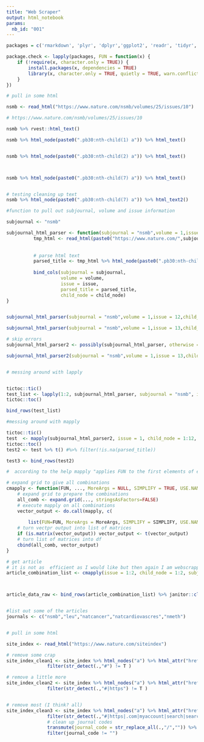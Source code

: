 ```yaml
---
title: "Web Scraper"
output: html_notebook
params:
  nb_id: "001"
---
```



```r

packages = c('rmarkdown', 'plyr', 'dplyr','ggplot2', 'readr', 'tidyr', 'stringr',  'knitr', 'sparklyr', 'shiny', 'data.table', 'zoo','fasttime',"twitteR","openssl","httpuv" , 'rvest', 'httr','jsonlite','lubridate', 'twitteR')

package.check <- lapply(packages, FUN = function(x) {
    if (!require(x, character.only = TRUE)) {
        install.packages(x, dependencies = TRUE)
        library(x, character.only = TRUE, quietly = TRUE, warn.conflicts = FALSE)
    }
})


```




```r

# pull in some html

nsmb <- read_html("https://www.nature.com/nsmb/volumes/25/issues/10") 

# https://www.nature.com/nsmb/volumes/25/issues/10

```




```r


nsmb %>% rvest::html_text()

```






```r

nsmb %>% html_node(paste0(".pb30:nth-child(1) a")) %>% html_text()


nsmb %>% html_node(paste0(".pb30:nth-child(2) a")) %>% html_text()



nsmb %>% html_node(paste0(".pb30:nth-child(7) a")) %>% html_text()



```






```r

# testing cleaning up text
nsmb %>% html_node(paste0(".pb30:nth-child(7) a")) %>% html_text2()


```





```r
#function to pull out subjournal, volume and issue information

subjournal <- "nsmb"

subjournal_html_parser <- function(subjournal = "nsmb",volume = 1,issue = 1,child_node = 1) {
          tmp_html <- read_html(paste0("https://www.nature.com/",subjournal,"/volumes/",volume,"/issues/",issue))
          
           
          # parse html text
          parsed_title <- tmp_html %>% html_node(paste0(".pb30:nth-child(",child_node,") a")) %>% html_text2()
          
          bind_cols(subjournal = subjournal,
                    volume = volume,
                    issue = issue,
                    parsed_title = parsed_title,
                    child_node = child_node) 
}


subjournal_html_parser(subjournal = "nsmb",volume = 1,issue = 12,child_node = 7)

subjournal_html_parser(subjournal = "nsmb",volume = 1,issue = 13,child_node = 7)
```




```r
# skip errors 
subjournal_html_parser2 <- possibly(subjournal_html_parser, otherwise = NA)

subjournal_html_parser2(subjournal = "nsmb",volume = 1,issue = 13,child_node = 7)



```




```r

# messing around with lapply 


tictoc::tic()
test_list <- lapply(1:2, subjournal_html_parser, subjournal = "nsmb", issue = c(1,2), volume = 1)
tictoc::toc()

bind_rows(test_list)


```



```r
#messing around with mapply

tictoc::tic()
test  <- mapply(subjournal_html_parser2, issue = 1, child_node = 1:12, subjournal = "nsmb",volume = 1) 
tictoc::toc()
test2 <- test %>% t() #%>% filter(!is.na(parsed_title))

test3 <- bind_rows(test2)

#  according to the help mapply "applies FUN to the first elements of each ... argument, the second elements, the third elements, and so on.". And what I want is to apply FUN to all the different combinations of all the arguments.
```





```r

# expand grid to give all combinations 
cmapply <- function(FUN, ..., MoreArgs = NULL, SIMPLIFY = TRUE, USE.NAMES = TRUE) {
    # expand grid to prepare the combinations
    all_comb <- expand.grid(..., stringsAsFactors=FALSE)
    # execute mapply on all combinations 
    vector_output <- do.call(mapply, c(
        
        list(FUN=FUN, MoreArgs = MoreArgs, SIMPLIFY = SIMPLIFY, USE.NAMES = USE.NAMES),all_comb))
    # turn vectpr output into list of matrices 
    if (is.matrix(vector_output)) vector_output <- t(vector_output) 
    # turn list of matrices into df
    cbind(all_comb, vector_output)
}


```


```r

# get article
# it is not as  efficient as I would like but then again I am webscrapping almost 30 years of article titles
article_combination_list <- cmapply(issue = 1:2, child_node = 1:2, subjournal = "nsmb",volume = 1:2, FUN=subjournal_html_parser2) 



article_data_raw <- bind_rows(article_combination_list) %>% janitor::clean_names()



```





```r


#list out some of the articles
journals <- c("nsmb","leu","natcancer","natcardiovascres","nmeth")



```


```r

# pull in some html

site_index <- read_html("https://www.nature.com/siteindex") 

# remove some crap
site_index_clean1 <- site_index %>% html_nodes("a") %>% html_attr("href") %>% data.frame() %>%
               filter(str_detect(.,"#") != T )

# remove a little more 
site_index_clean2 <- site_index %>% html_nodes("a") %>% html_attr("href") %>% data.frame() %>%
               filter(str_detect(.,"#|https") != T )


# remove most (I think? all)
site_index_clean3 <- site_index %>% html_nodes("a") %>% html_attr("href") %>% data.frame() %>%
               filter(str_detect(.,"#|https|.com|myaccount|search|search|authors|java|naturecareers|subject") != T ) %>%
               # clean up journal codes
               transmute(journal_code = str_replace_all(.,"/","")) %>%
               filter(journal_code != "")
               



```































